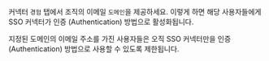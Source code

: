 커넥터 `경험` 탭에서 조직의 이메일 `도메인`을 제공하세요. 이렇게 하면 해당 사용자들에게 SSO 커넥터가 인증 (Authentication) 방법으로 활성화됩니다.

지정된 도메인의 이메일 주소를 가진 사용자들은 오직 SSO 커넥터만을 인증 (Authentication) 방법으로 사용할 수 있도록 제한됩니다.
